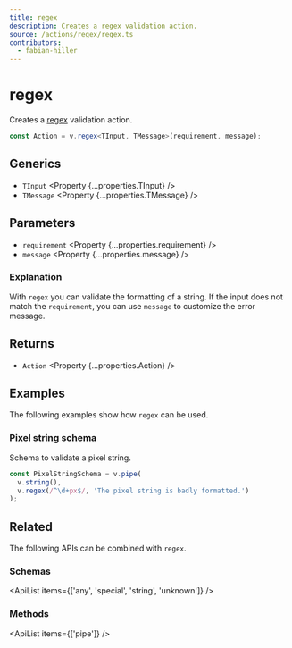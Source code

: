 ```yaml
---
title: regex
description: Creates a regex validation action.
source: /actions/regex/regex.ts
contributors:
  - fabian-hiller
---
```



# regex

Creates a [regex](https://en.wikipedia.org/wiki/Regular_expression) validation action.

```ts
const Action = v.regex<TInput, TMessage>(requirement, message);
```

## Generics

- `TInput` <Property {...properties.TInput} />
- `TMessage` <Property {...properties.TMessage} />

## Parameters

- `requirement` <Property {...properties.requirement} />
- `message` <Property {...properties.message} />

### Explanation

With `regex` you can validate the formatting of a string. If the input does not match the `requirement`, you can use `message` to customize the error message.

## Returns

- `Action` <Property {...properties.Action} />

## Examples

The following examples show how `regex` can be used.

### Pixel string schema

Schema to validate a pixel string.

```ts
const PixelStringSchema = v.pipe(
  v.string(),
  v.regex(/^\d+px$/, 'The pixel string is badly formatted.')
);
```

## Related

The following APIs can be combined with `regex`.

### Schemas

<ApiList items={['any', 'special', 'string', 'unknown']} />

### Methods

<ApiList items={['pipe']} />
